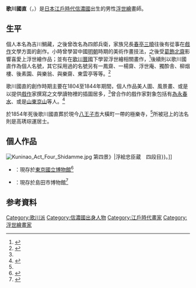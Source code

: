 {{Infobox artist
| name          = 歌川 國直
| native_name      = 歌川 国直
| native_name_lang = ja
| birth_date       = [[寬政|寬政]]5年（西元1793年）
| birth_place      = [[信濃國|信濃國]]
| death_date       = [[嘉永|嘉永]]7年6月28日（西元1854年7月22日）
| nationality   = [[日本|日本]]
}}
{{japanese
|japanese=歌川 国直
|kana=うたがわ くになお
|romaji=Utagawa Kuninao
}}

'''歌川國直'''（{{lang-ja|歌川国直}}，{{bd|1793年||1854年|7月22日}}）是[[日本|日本]][[江戶時代|江戶時代]][[信濃國|信濃國]]出生的男性[[浮世繪|浮世繪]]畫師。

== 生平 ==
個人本名為吉川鯛藏，之後曾改名為四郎兵衛，家族兄長[[春亭三曉|春亭三曉]]往後有從事在[[戲作|戲作]]文學方面的創作。小時曾學習中國[[明朝|明朝]]時期的美術作畫技法，之後受[[葛飾北齋|葛飾北齋]]影響喜愛上浮世繪作品；並有在[[歌川豐國|歌川豐國]]下學習浮世繪相關畫作，<ref name="ndl">{{cite web |url=http://www.ndl.go.jp/landmarks/artists/utagawa-kuninao/ |script-title=ja:歌川　国直 （うたがわ　くになお）1793-1854 |work=[[國立國會圖書館|國立國會圖書館]] |accessdate=2015年10月24日 |archive-date=2016年3月4日 |archive-url=https://web.archive.org/web/20160304102520/http://www.ndl.go.jp/landmarks/artists/utagawa-kuninao/ |dead-url=no }}</ref>後續則以歌川國直作為個人名號，其它採用過的名號另有一鳳齋、一楊齋、浮世庵、獨酔舎、柳烟樓、後素園、與樂翁、與樂齋、東雲亭等等。<ref>{{cite web |url=https://www.tulips.tsukuba.ac.jp/jart/mokuji/2ugkn001.html |script-title=ja:歌川国直 |work=[[築波大學|築波大學]] |accessdate=2015年10月24日 |archive-date=2008年2月29日 |archive-url=https://web.archive.org/web/20080229162159/http://www.tulips.tsukuba.ac.jp/jart/mokuji/2ugkn001.html |dead-url=no }}</ref>

歌川國直的創作時期主要在1804至1844年期間，個人作品美人圖、風景畫、或是以提供[[戲作|戲作]]家撰寫之文學讀物裡的插圖居多，<ref name="ndl"/>曾合作的戲作家對象包括有[[為永春水|為永春水]]、或是[[山東京山|山東京山]]等人。<ref name="Kuninao">{{cite web |url=http://www.ne.jp/asahi/kato/yoshio/kobetuesi/kuninao.html |script-title=ja:くになお　うたがわ　歌川　国直　初代 |work={{lang|ja|浮世絵文献資料館}} |accessdate=2015年10月24日 |archive-date=2016年3月5日 |archive-url=https://web.archive.org/web/20160305185601/http://www.ne.jp/asahi/kato/yoshio/kobetuesi/kuninao.html |dead-url=no }}</ref>

於1854年死後歌川國直葬於現今[[八王子市|八王子市]]大橫町一帶的極樂寺，<ref name="Kuninao"/>所被冠上的法名則是高琇琮運居士。

== 個人作品 ==
[[File:Kuninao_Act_Four_Shidamme.jpg|thumb]] 第四景》|浮絵忠臣蔵　四段目}}。]]
*{{nihongo|二美人圖|二美人図}}：現存於[[東京國立博物館|東京國立博物館]]<ref>{{cite web |url=http://webarchives.tnm.jp/imgsearch/show/C0042089 |script-title=ja:二美人図 |work=[[東京國立博物館|東京國立博物館]] |accessdate=2015年10月24日 |archive-date=2016年3月4日 |archive-url=https://web.archive.org/web/20160304204143/http://webarchives.tnm.jp/imgsearch/show/C0042089 |dead-url=no }}</ref>
*{{nihongo|春季裡過河的女子們|春景色娘道中}}：現存於島田市博物館<ref>{{cite web |url=https://www.city.shimada.shizuoka.jp/hakubutsukan/collections/ukiyoe/ukiyoe030.html |script-title=ja:歌川国直「春景色娘道中」 |work=島田市博物館 |accessdate=2015年10月24日 }}{{dead link|date=2018年3月 |bot=InternetArchiveBot |fix-attempted=yes }}</ref>

== 参考資料 ==
{{commons category|Utagawa Kuninao|歌川國直}}
{{reflist}}

{{Authority control}}
{{DEFAULTSORT:Utagawa Kuninao}}
[[Category:歌川派|Category:歌川派]]
[[Category:信濃國出身人物|Category:信濃國出身人物]]
[[Category:江戶時代畫家|Category:江戶時代畫家]]
[[Category:浮世繪畫家|Category:浮世繪畫家]]